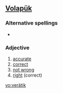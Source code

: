 ==[[Volapük]]==

===Alternative spellings===
* {{l|vo|veraytik}}

===Adjective===
{{infl|vo|adjective}}

# [[accurate]]
# [[correct]]
# [[not wrong]] 
# [[right]] (correct)

[[vo:verätik]]